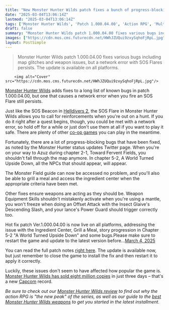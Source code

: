 ```yaml
---
title: "New Monster Hunter Wilds patch fixes a bunch of progress-blocking bugs, but there's still a network error bug playing havoc with SOS signals"
date: "2025-03-04T13:06:14Z"
lastmod: "2025-03-04T13:06:14Z"
tags: ['Monster Hunter Wilds', 'Patch 1.000.04.00', 'Action RPG', 'Multiplayer', 'Co-op', 'Bug Fixes', 'Capcom']
draft: false
summary: "Monster Hunter Wilds patch 1.000.04.00 fixes various bugs including map glitches and weapon issues,  but a network error with SOS Flares persists.  The update is available on all platforms."
images: ["https://cdn.mos.cms.futurecdn.net/HWhJZUQui9zxySqhoFjRpL.jpg"]
layout: PostSimple
---
```

> Monster Hunter Wilds patch 1.000.04.00 fixes various bugs including map glitches and weapon issues,  but a network error with SOS Flares persists.  The update is available on all platforms.


        <img alt="Cover" src="https://cdn.mos.cms.futurecdn.net/HWhJZUQui9zxySqhoFjRpL.jpg"/>
        
[<u>Monster Hunter Wilds</u>](https://www.gamesradar.com/games/monster-hunter/monster-hunter-wilds-beginners-guide/) adds fixes to a long list of known bugs in patch 1.000.04.00, but one that causes a network error when you fire an SOS Flare still persists.

Just like the SOS Beacon in [<u>Helldivers 2</u>](https://www.gamesradar.com/helldivers-2-guide/), the SOS Flare in Monster Hunter Wilds allows you to call for reinforcements when you're out on a hunt. If you do it right after a quest begins, though, you could be met with a network error, so hold off for a while or just don't use them at all if you want to play it safe. There are plenty of other [<u>co-op games</u>](https://www.gamesradar.com/best-co-op-games/) you can play in the meantime.

Fortunately, there are a lot of progress-blocking bugs that have been fixed, as noted by the Monster Hunter status updates Twitter page. When you're on your way to Azuz during chapter 2-1, Toward Fervent Fields, you shouldn't fall through the map anymore. In chapter 5-2, A World Turned Upside Down, all the NPCs that should appear, will appear.

The Monster Field guide can now be accessed no problem, and you'll also be able to grill a meal and access the ingredient center when the appropriate criteria have been met.

Other fixes ensure weapons are acting as they should be. Weapon Equipment Skills shouldn't mistakenly activate when you're using a mantle, you won't freeze when doing an Offset Attack with the Insect Glaive's Descending Slash, and your lance's Power Guard should trigger correctly too.

Hot fix patch Ver.1.000.04.00 is now live on all platforms, addressing the issue with the Ingredient Center, Grill a Meal, story progression in Chapter 5-2 "A World Turned Upside Down" and some bugs.Please make sure to restart the game and update to the latest version before…[March 4, 2025](https://twitter.com/cantworkitout/status/1896859850472062982)

You can read the full patch notes [<u>right here</u>](https://www.monsterhunter.com/support/wilds/en/faq/detail/060). The update is available now, but just remember to close the game to install the fix and then restart it to apply it correctly.

Luckily, these issues don't seem to have affected how popular the game is. [<u>Monster Hunter Wilds has sold eight million copies</u>](https://www.gamesradar.com/games/monster-hunter/monster-hunter-wilds-breaks-a-capcom-record-as-the-action-rpg-passes-8-million-sales-in-3-days-the-fastest-a-title-has-reached-this-milestone-in-the-companys-history/) in just three days – that's a new [Capcom](https://www.gamesradar.com/tag/capcom/) record.

*Be sure to check out our *[<em>Monster Hunter Wilds review</em>](https://www.gamesradar.com/games/monster-hunter/monster-hunter-wilds-review/)* to find out why the action RPG is "the new peak" of the series, as well as our guide to the *[<em>best Monster Hunter Wilds weapons</em>](https://www.gamesradar.com/games/monster-hunter/monster-hunter-wilds-weapon-tier-list-best/)* to get you started in the latest installment.*
        